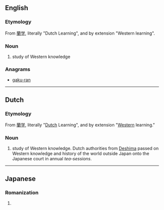 ==English==
{{wikipedia}}

===Etymology===
From {{etyl|ja|en}} [[蘭学]], literally "Dutch Learning", and by extension "Western learning".

===Noun===
{{en-noun|-}}

# {{context|historical|lang=en}} study of Western knowledge

===Anagrams===
* [[gaku-ran#English|gaku-ran]]

----

==Dutch==

===Etymology===
From {{etyl|ja|nl}} [[蘭学]], literally "[[Dutch]] Learning", and by extension "[[Western]] learning."

===Noun===
{{nl-noun||-|-}}

# {{context|historical|lang=nl}} study of Western knowledge. Dutch authorities from [[w:Deshima|Deshima]] passed on Western knowledge and history of the world outside Japan onto the Japanese court in annual ''tea-sessions''.

----

==Japanese==

===Romanization===
{{ja-romaji}}

# {{ja-romanization of|らんがく}}
